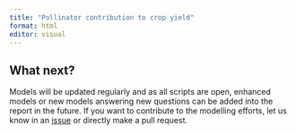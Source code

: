 ```yaml
---
title: "Pollinator contribution to crop yield"
format: html
editor: visual
---
```


::: {.content-visible when-format="html"}
# What next?
:::

Models will be updated regularly and as all scripts are open, enhanced models or new models answering new questions can be added into the report in the future. If you want to contribute to the modelling efforts, let us know in an [issue](https://github.com/ibartomeus/CropPollinationModels/issues) or directly make a pull request.

